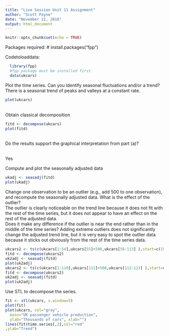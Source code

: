 ```yaml
---
title: "Live Session Unit 11 Assignment"
author: "Scott Payne"
date: "November 21, 2016"
output: html_document
---
```


```r
knitr::opts_chunk$set(echo = TRUE)
```
Packages required:
# install.packages("fpp")


Codetoloaddata:
```r
  library(fpp) 
  #fpp package must be installed first
  data(ukcars)
```
Plot the time series. Can you identify seasonal fluctuations and/or a trend?
<br>
There is a seasonal trend of peaks and valleys at a constant rate.
```r
plot(ukcars)
```
<br>
Obtain classical decomposition
```r
fitd <- decompose(ukcars) 
plot(fitd)
```
<br>
Do the results support the graphical interpretation from part (a)? 

<br> Yes <br>

Compute and plot the seasonally adjusted data
```r
ukadj <- seasadj(fitd)
plot(ukadj)
```

Change one observation to be an outlier (e.g., add 500 to one observation), and recompute the seasonally adjusted data. What is the effect of the outlier?<br>
The outlier is clearly noticeable on the trend line because it does not fit with the rest of the time series, but it does not appear to have an effect on the rest of the adjusted data.<br>
Does it make any difference if the outlier is near the end rather than in the middle of the time series? Adding extreme outliers does not significantly change the adjusted trend line, but it is very easy to spot the outlier data because it sticks out obviously from the rest of the time series data. 
```r
ukcars2 <- ts(c(ukcars[1:54],ukcars[55]+500,ukcars[56:113] ),start=c(1977,1),frequency=12)
fitd <- decompose(ukcars2)
uk2adj <- seasadj(fitd)
plot(uk2adj)
ukcars2 <- ts(c(ukcars[1:110],ukcars[111]+500,ukcars[112:113] ),start=c(1977,1),frequency=12)
fitd <- decompose(ukcars2)
uk2adj <- seasadj(fitd)
plot(uk2adj)
```


Use STL to decompose the series. 
```r
fit <- stl(ukcars, s.window=5)
plot(fit)
plot(ukcars, col="gray",
  main="UK passenger vehicle production",
  ylab="Thousands of cars", xlab="")
lines(fit$time.series[,2],col="red"
,ylab="Trend")
```
